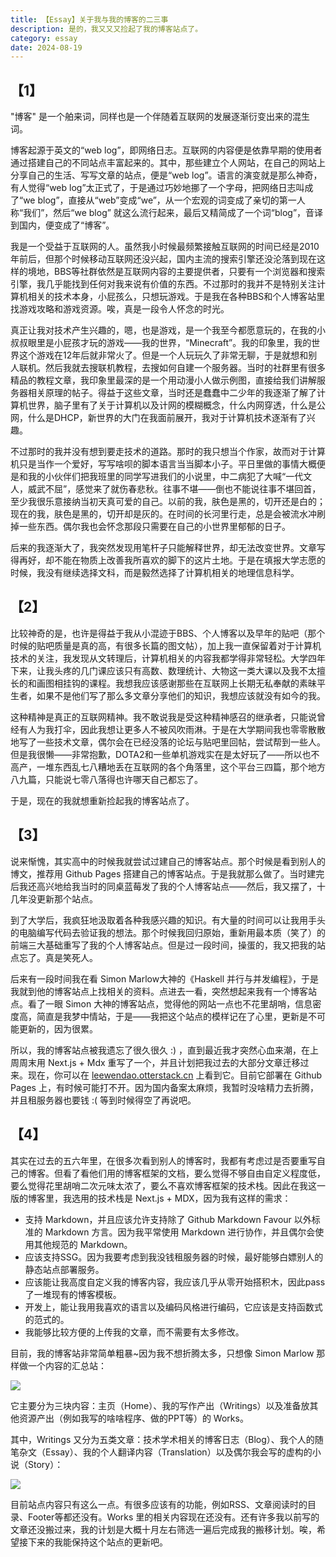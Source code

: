 ```yaml
---
title: 【Essay】关于我与我的博客的二三事
description: 是的，我又又又捡起了我的博客站点了。
category: essay
date: 2024-08-19
---
```

## 【1】

"博客" 是一个舶来词，同样也是一个伴随着互联网的发展逐渐衍变出来的混生词。

博客起源于英文的“web log”，即网络日志。互联网的内容便是依靠早期的使用者通过搭建自己的不同站点丰富起来的。其中，那些建立个人网站，在自己的网站上分享自己的生活、写写文章的站点，便是“web log”。语言的演变就是那么神奇，有人觉得“web log”太正式了，于是通过巧妙地挪了一个字母，把网络日志叫成了“we blog”，直接从“web”变成“we”，从一个宏观的词变成了亲切的第一人称“我们”，然后“we blog” 就这么流行起来，最后又精简成了一个词“blog”，音译到国内，便变成了“博客”。

我是一个受益于互联网的人。虽然我小时候最频繁接触互联网的时间已经是2010年前后，但那个时候移动互联网还没兴起，国内主流的搜索引擎还没沦落到现在这样的境地，BBS等社群依然是互联网内容的主要提供者，只要有一个浏览器和搜索引擎，我几乎能找到任何对我来说有价值的东西。不过那时的我并不是特别关注计算机相关的技术本身，小屁孩么，只想玩游戏。于是我在各种BBS和个人博客站里找游戏攻略和游戏资源。唉，真是一段令人怀念的时光。

真正让我对技术产生兴趣的，嗯，也是游戏，是一个我至今都愿意玩的，在我的小叔叔眼里是小屁孩才玩的游戏——我的世界，“Minecraft”。我的印象里，我的世界这个游戏在12年后就非常火了。但是一个人玩玩久了非常无聊，于是就想和别人联机。然后我就去搜联机教程，去搜如何自建一个服务器。当时的社群里有很多精品的教程文章，我印象里最深的是一个用动漫小人做示例图，直接给我们讲解服务器相关原理的帖子。得益于这些文章，当时还是蠢蠢中二少年的我逐渐了解了计算机世界，脑子里有了关于计算机以及计网的模糊概念，什么内网穿透，什么是公网，什么是DHCP，新世界的大门在我面前展开，我对于计算机技术逐渐有了兴趣。

不过那时的我并没有想到要走技术的道路。那时的我只想当个作家，故而对于计算机只是当作一个爱好，写写啥呗的脚本语言当当脚本小子。平日里做的事情大概便是和我的小伙伴们把我班里的同学写进我们的小说里，中二病犯了大喊“一代文人，威武不屈”，感觉来了就伤春悲秋。往事不堪——倒也不能说往事不堪回首，至少我很乐意接纳当初天真可爱的自己。以前的我，肤色是黑的，切开还是白的；现在的我，肤色是黑的，切开却是灰的。在时间的长河里行走，总是会被流水冲刷掉一些东西。偶尔我也会怀念那段只需要在自己的小世界里郁郁的日子。

后来的我逐渐大了，我突然发现用笔杆子只能解释世界，却无法改变世界。文章写得再好，却不能在物质上改善我所喜欢的脚下的这片土地。于是在填报大学志愿的时候，我没有继续选择文科，而是毅然选择了计算机相关的地理信息科学。

## 【2】

比较神奇的是，也许是得益于我从小混迹于BBS、个人博客以及早年的贴吧（那个时候的贴吧质量是真的高，有很多长篇的图文帖），加上我一直保留着对于计算机技术的关注，我发现从文转理后，计算机相关的内容我都学得非常轻松。大学四年下来，让我头疼的几门课应该只有高数、数理统计、大物这一类大课以及我不太擅长的和画图相挂钩的课程。我想我应该感谢那些在互联网上长期无私奉献的素昧平生者，如果不是他们写了那么多文章分享他们的知识，我想应该就没有如今的我。

这种精神是真正的互联网精神。我不敢说我是受这种精神感召的继承者，只能说曾经有人为我打伞，因此我想让更多人不被风吹雨淋。于是在大学期间我也零零散散地写了一些技术文章，偶尔会在已经没落的论坛与贴吧里回帖，尝试帮到一些人。但是我很懒——非常抱歉，DOTA2和一些单机游戏实在是太好玩了——所以也不高产，一堆东西乱七八糟地丢在互联网的各个角落里，这个平台三四篇，那个地方八九篇，只能说七零八落得也许哪天自己都忘了。

于是，现在的我就想重新捡起我的博客站点了。

## 【3】

说来惭愧，其实高中的时候我就尝试过建自己的博客站点。那个时候是看到别人的博文，推荐用 Github Pages 搭建自己的博客站点。于是我就那么做了。当时建完后我还高兴地给我当时的同桌蓝莓发了我的个人博客站点——然后，我又摆了，十几年没更新那个站点。

到了大学后，我疯狂地汲取着各种我感兴趣的知识。有大量的时间可以让我用手头的电脑编写代码去验证我的想法。那个时候我回归原始，重新用最本质（笑了）的前端三大基础重写了我的个人博客站点。但是过一段时间，操蛋的，我又把我的站点忘了。真是笑死人。

后来有一段时间我在看 Simon Marlow大神的《Haskell 并行与并发编程》，于是我就到他的博客站点上找相关的资料。点进去一看，突然想起来我有一个博客站点。看了一眼 Simon 大神的博客站点，觉得他的网站一点也不花里胡哨，信息密度高，简直是我梦中情站，于是——我把这个站点的模样记在了心里，更新是不可能更新的，因为很累。

所以，我的博客站点被我遗忘了很久很久 :) ，直到最近我才突然心血来潮，在上周周末用 Next.js + Mdx 重写了一个，并且计划把我过去的大部分文章迁移过来。现在，你可以在 [leewendao.otterstack.cn](https://leewendao.otterstack.cn) 上看到它。目前它部署在 Github Pages 上，有时候可能打不开。因为国内备案太麻烦，我暂时没啥精力去折腾，并且租服务器也要钱 :( 等到时候得空了再说吧。


## 【4】

其实在过去的五六年里，在很多次看到别人的博客时，我都有考虑过是否要重写自己的博客。但看了看他们用的博客框架的文档，要么觉得不够自由自定义程度低，要么觉得花里胡哨二次元味太浓了，要么不喜欢博客框架的技术栈。因此在我这一版的博客里，我选用的技术栈是 Next.js + MDX，因为我有这样的需求：

- 支持 Markdown，并且应该允许支持除了 Github Markdown Favour 以外标准的 Markdown 方言。因为我平常使用 Markdown 进行协作，并且偶尔会使用其他规范的 Markdown。
- 应该支持SSG。因为我要考虑到我没钱租服务器的时候，最好能够白嫖别人的静态站点部署服务。
- 应该能让我高度自定义我的博客内容，我应该几乎从零开始搭积木，因此pass了一堆现有的博客模板。
- 开发上，能让我用我喜欢的语言以及编码风格进行编码，它应该是支持函数式的范式的。
- 我能够比较方便的上传我的文章，而不需要有太多修改。


目前，我的博客站非常简单粗暴~因为我不想折腾太多，只想像 Simon Marlow 那样做一个内容的汇总站：

![](img/【Essay】关于我与我的博客的二三事/IMG-20240819203623481.png)

它主要分为三块内容：主页（Home）、我的写作产出（Writings）以及准备放其他资源产出（例如我写的啥啥程序、做的PPT等）的 Works。

其中，Writings 又分为五类文章：技术学术相关的博客日志（Blog）、我个人的随笔杂文（Essay）、我的个人翻译内容（Translation）以及偶尔我会写的虚构的小说（Story）：

![](img/【Essay】关于我与我的博客的二三事/IMG-20240819205227169.png)

目前站点内容只有这么一点。有很多应该有的功能，例如RSS、文章阅读时的目录、Footer等都还没有。Works 里的相关内容现在还没有。还有许多我以前写的文章还没搬过来，我的计划是大概十月左右筛选一遍后完成我的搬移计划。唉，希望接下来的我能保持这个站点的更新吧。